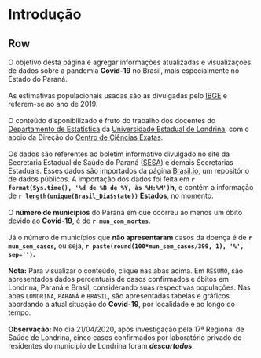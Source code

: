 Introdução
=======================================================================
Row {data-widht=300}
-----------------------------------------------------------------------
O objetivo desta página é agregar informações atualizadas e visualizações de dados sobre a pandemia **Covid-19** no Brasil, mais especialmente no Estado do Paraná. <br><br>
As estimativas populacionais usadas são as divulgadas pelo [IBGE][] e referem-se ao ano de 2019. <br><br>
O conteúdo disponibilizado é fruto do trabalho dos docentes do [Departamento de Estatística][] da [Universidade Estadual de Londrina][], com o apoio da Direção do [Centro de Ciências Exatas][]. <br><br>
Os dados são referentes ao boletim informativo divulgado no site da Secretaria Estadual de Saúde do Paraná ([SESA][]) e demais Secretarias Estaduais. Esses dados são importados da página [Brasil.io][], um repositório de dados públicos. A importação dos dados foi feita em **`r format(Sys.time(), '%d de %B de %Y, às %H:%M')`h,** e contém a informação de **`r length(unique(Brasil_Dia$state))`** **Estados**, no momento. <br><br>
O **número de municípios** do Paraná em que ocorreu ao menos um óbito 
devido ao **Covid-19**, é de **`r mun_com_mortes`**. <br><br> 
Já o número de municípios que **não apresentaram** casos da doença é de **`r mun_sem_casos`,** ou seja, **`r paste(round(100*mun_sem_casos/399, 1), '%', sep='')`.**<br><br>
**Nota:** Para visualizar o conteúdo, clique nas abas acima. Em `RESUMO`, são apresentados dados percentuais de casos confirmados e óbitos em Londrina, Paraná e Brasil, considerando suas respectivas populações. Nas abas `LONDRINA`, `PARANÁ` e `BRASIL`, são apresentadas tabelas e gráficos  abordando a atual situação do **Covid-19**, por localidade e ao longo do tempo.<br><br>
**Observação:** No dia 21/04/2020, após investigação pela 17ª Regional de Saúde de Londrina, cinco casos confirmados por laboratório privado de residentes do município de Londrina foram **_descartados_**.


<!-- Endereços Usados -->
[IBGE]: https://www.ibge.gov.br/cidades-e-estados.html?
[Departamento de Estatística]: http://www.uel.br/cce/dsta/portal/ 
[Universidade Estadual de Londrina]: http://www.uel.br/
[Centro de Ciências Exatas]: http://www.uel.br/cce/
[SESA]: http://www.saude.pr.gov.br/modules/conteudo/conteudo.php?conteudo=3507
[Brasil.io]: https://www.brasil.io/dataset/covid19/caso
